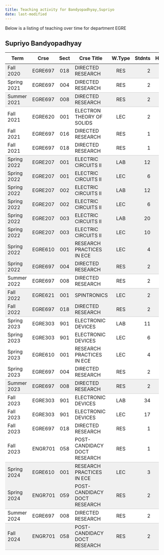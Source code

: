 ```yaml
---
title: Teaching activity for Bandyopadhyay,Supriyo
date: last-modified
---
```


Below is a listing of teaching over time for department EGRE


## Supriyo Bandyopadhyay

<style type="text/css">
#T_bebc6 table {
  width: 100%;
  border-collapse: collapse;
}
#T_bebc6 th {
  text-align: center;
  padding: 8px;
}
#T_bebc6 td:nth-child(1) {
  padding-right: 10px;
  text-align: left;
}
#T_bebc6 td:nth-child(2) {
  padding-right: 5px;
  text-align: left;
}
#T_bebc6  td:nth-child(4) {
  padding-right: 5px;
  text-align: left;
}
#T_bebc6 td:nth-child(3) {
  text-align: center;
}
#T_bebc6  td:nth-child(5) {
  text-align: center;
}
#T_bebc6 td:nth-child(6) {
  text-align: right;
}
#T_bebc6  td:nth-child(7) {
  text-align: right;
}
#T_bebc6_row0_col0, #T_bebc6_row0_col1, #T_bebc6_row0_col2, #T_bebc6_row0_col3, #T_bebc6_row0_col4, #T_bebc6_row0_col5, #T_bebc6_row0_col6, #T_bebc6_row2_col0, #T_bebc6_row2_col1, #T_bebc6_row2_col2, #T_bebc6_row2_col3, #T_bebc6_row2_col4, #T_bebc6_row2_col5, #T_bebc6_row2_col6, #T_bebc6_row13_col0, #T_bebc6_row13_col1, #T_bebc6_row13_col2, #T_bebc6_row13_col3, #T_bebc6_row13_col4, #T_bebc6_row13_col5, #T_bebc6_row13_col6, #T_bebc6_row16_col0, #T_bebc6_row16_col1, #T_bebc6_row16_col2, #T_bebc6_row16_col3, #T_bebc6_row16_col4, #T_bebc6_row16_col5, #T_bebc6_row16_col6, #T_bebc6_row21_col0, #T_bebc6_row21_col1, #T_bebc6_row21_col2, #T_bebc6_row21_col3, #T_bebc6_row21_col4, #T_bebc6_row21_col5, #T_bebc6_row21_col6, #T_bebc6_row27_col0, #T_bebc6_row27_col1, #T_bebc6_row27_col2, #T_bebc6_row27_col3, #T_bebc6_row27_col4, #T_bebc6_row27_col5, #T_bebc6_row27_col6, #T_bebc6_row29_col0, #T_bebc6_row29_col1, #T_bebc6_row29_col2, #T_bebc6_row29_col3, #T_bebc6_row29_col4, #T_bebc6_row29_col5, #T_bebc6_row29_col6 {
  background-color: #f0f0f0;
  border-bottom: 1px solid #ccc;
}
#T_bebc6_row1_col0, #T_bebc6_row1_col1, #T_bebc6_row1_col2, #T_bebc6_row1_col3, #T_bebc6_row1_col4, #T_bebc6_row1_col5, #T_bebc6_row1_col6, #T_bebc6_row5_col0, #T_bebc6_row5_col1, #T_bebc6_row5_col2, #T_bebc6_row5_col3, #T_bebc6_row5_col4, #T_bebc6_row5_col5, #T_bebc6_row5_col6, #T_bebc6_row14_col0, #T_bebc6_row14_col1, #T_bebc6_row14_col2, #T_bebc6_row14_col3, #T_bebc6_row14_col4, #T_bebc6_row14_col5, #T_bebc6_row14_col6, #T_bebc6_row20_col0, #T_bebc6_row20_col1, #T_bebc6_row20_col2, #T_bebc6_row20_col3, #T_bebc6_row20_col4, #T_bebc6_row20_col5, #T_bebc6_row20_col6, #T_bebc6_row25_col0, #T_bebc6_row25_col1, #T_bebc6_row25_col2, #T_bebc6_row25_col3, #T_bebc6_row25_col4, #T_bebc6_row25_col5, #T_bebc6_row25_col6, #T_bebc6_row28_col0, #T_bebc6_row28_col1, #T_bebc6_row28_col2, #T_bebc6_row28_col3, #T_bebc6_row28_col4, #T_bebc6_row28_col5, #T_bebc6_row28_col6 {
  background-color: #ffffff;
  border-bottom: 1px solid #ccc;
}
#T_bebc6_row3_col0, #T_bebc6_row3_col1, #T_bebc6_row3_col2, #T_bebc6_row3_col3, #T_bebc6_row3_col4, #T_bebc6_row3_col5, #T_bebc6_row3_col6, #T_bebc6_row4_col0, #T_bebc6_row4_col1, #T_bebc6_row4_col2, #T_bebc6_row4_col3, #T_bebc6_row4_col4, #T_bebc6_row4_col5, #T_bebc6_row4_col6, #T_bebc6_row17_col0, #T_bebc6_row17_col1, #T_bebc6_row17_col2, #T_bebc6_row17_col3, #T_bebc6_row17_col4, #T_bebc6_row17_col5, #T_bebc6_row17_col6, #T_bebc6_row18_col0, #T_bebc6_row18_col1, #T_bebc6_row18_col2, #T_bebc6_row18_col3, #T_bebc6_row18_col4, #T_bebc6_row18_col5, #T_bebc6_row18_col6, #T_bebc6_row19_col0, #T_bebc6_row19_col1, #T_bebc6_row19_col2, #T_bebc6_row19_col3, #T_bebc6_row19_col4, #T_bebc6_row19_col5, #T_bebc6_row19_col6, #T_bebc6_row22_col0, #T_bebc6_row22_col1, #T_bebc6_row22_col2, #T_bebc6_row22_col3, #T_bebc6_row22_col4, #T_bebc6_row22_col5, #T_bebc6_row22_col6, #T_bebc6_row23_col0, #T_bebc6_row23_col1, #T_bebc6_row23_col2, #T_bebc6_row23_col3, #T_bebc6_row23_col4, #T_bebc6_row23_col5, #T_bebc6_row23_col6, #T_bebc6_row24_col0, #T_bebc6_row24_col1, #T_bebc6_row24_col2, #T_bebc6_row24_col3, #T_bebc6_row24_col4, #T_bebc6_row24_col5, #T_bebc6_row24_col6 {
  background-color: #ffffff;
  border-bottom: none;
}
#T_bebc6_row6_col0, #T_bebc6_row6_col1, #T_bebc6_row6_col2, #T_bebc6_row6_col3, #T_bebc6_row6_col4, #T_bebc6_row6_col5, #T_bebc6_row6_col6, #T_bebc6_row7_col0, #T_bebc6_row7_col1, #T_bebc6_row7_col2, #T_bebc6_row7_col3, #T_bebc6_row7_col4, #T_bebc6_row7_col5, #T_bebc6_row7_col6, #T_bebc6_row8_col0, #T_bebc6_row8_col1, #T_bebc6_row8_col2, #T_bebc6_row8_col3, #T_bebc6_row8_col4, #T_bebc6_row8_col5, #T_bebc6_row8_col6, #T_bebc6_row9_col0, #T_bebc6_row9_col1, #T_bebc6_row9_col2, #T_bebc6_row9_col3, #T_bebc6_row9_col4, #T_bebc6_row9_col5, #T_bebc6_row9_col6, #T_bebc6_row10_col0, #T_bebc6_row10_col1, #T_bebc6_row10_col2, #T_bebc6_row10_col3, #T_bebc6_row10_col4, #T_bebc6_row10_col5, #T_bebc6_row10_col6, #T_bebc6_row11_col0, #T_bebc6_row11_col1, #T_bebc6_row11_col2, #T_bebc6_row11_col3, #T_bebc6_row11_col4, #T_bebc6_row11_col5, #T_bebc6_row11_col6, #T_bebc6_row12_col0, #T_bebc6_row12_col1, #T_bebc6_row12_col2, #T_bebc6_row12_col3, #T_bebc6_row12_col4, #T_bebc6_row12_col5, #T_bebc6_row12_col6, #T_bebc6_row15_col0, #T_bebc6_row15_col1, #T_bebc6_row15_col2, #T_bebc6_row15_col3, #T_bebc6_row15_col4, #T_bebc6_row15_col5, #T_bebc6_row15_col6, #T_bebc6_row26_col0, #T_bebc6_row26_col1, #T_bebc6_row26_col2, #T_bebc6_row26_col3, #T_bebc6_row26_col4, #T_bebc6_row26_col5, #T_bebc6_row26_col6 {
  background-color: #f0f0f0;
  border-bottom: none;
}
</style>
<table id="T_bebc6">
  <thead>
    <tr>
      <th id="T_bebc6_level0_col0" class="col_heading level0 col0" >Term</th>
      <th id="T_bebc6_level0_col1" class="col_heading level0 col1" >Crse</th>
      <th id="T_bebc6_level0_col2" class="col_heading level0 col2" >Sect</th>
      <th id="T_bebc6_level0_col3" class="col_heading level0 col3" >Crse Title</th>
      <th id="T_bebc6_level0_col4" class="col_heading level0 col4" >W.Type</th>
      <th id="T_bebc6_level0_col5" class="col_heading level0 col5" >Stdnts</th>
      <th id="T_bebc6_level0_col6" class="col_heading level0 col6" >Hours</th>
    </tr>
  </thead>
  <tbody>
    <tr>
      <td id="T_bebc6_row0_col0" class="data row0 col0" >Fall 2020</td>
      <td id="T_bebc6_row0_col1" class="data row0 col1" >EGRE697</td>
      <td id="T_bebc6_row0_col2" class="data row0 col2" >018</td>
      <td id="T_bebc6_row0_col3" class="data row0 col3" >DIRECTED RESEARCH</td>
      <td id="T_bebc6_row0_col4" class="data row0 col4" >RES</td>
      <td id="T_bebc6_row0_col5" class="data row0 col5" >2</td>
      <td id="T_bebc6_row0_col6" class="data row0 col6" >18</td>
    </tr>
    <tr>
      <td id="T_bebc6_row1_col0" class="data row1 col0" >Spring 2021</td>
      <td id="T_bebc6_row1_col1" class="data row1 col1" >EGRE697</td>
      <td id="T_bebc6_row1_col2" class="data row1 col2" >004</td>
      <td id="T_bebc6_row1_col3" class="data row1 col3" >DIRECTED RESEARCH</td>
      <td id="T_bebc6_row1_col4" class="data row1 col4" >RES</td>
      <td id="T_bebc6_row1_col5" class="data row1 col5" >2</td>
      <td id="T_bebc6_row1_col6" class="data row1 col6" >18</td>
    </tr>
    <tr>
      <td id="T_bebc6_row2_col0" class="data row2 col0" >Summer 2021</td>
      <td id="T_bebc6_row2_col1" class="data row2 col1" >EGRE697</td>
      <td id="T_bebc6_row2_col2" class="data row2 col2" >008</td>
      <td id="T_bebc6_row2_col3" class="data row2 col3" >DIRECTED RESEARCH</td>
      <td id="T_bebc6_row2_col4" class="data row2 col4" >RES</td>
      <td id="T_bebc6_row2_col5" class="data row2 col5" >2</td>
      <td id="T_bebc6_row2_col6" class="data row2 col6" >6</td>
    </tr>
    <tr>
      <td id="T_bebc6_row3_col0" class="data row3 col0" >Fall 2021</td>
      <td id="T_bebc6_row3_col1" class="data row3 col1" >EGRE620</td>
      <td id="T_bebc6_row3_col2" class="data row3 col2" >001</td>
      <td id="T_bebc6_row3_col3" class="data row3 col3" >ELECTRON THEORY OF SOLIDS</td>
      <td id="T_bebc6_row3_col4" class="data row3 col4" >LEC</td>
      <td id="T_bebc6_row3_col5" class="data row3 col5" >2</td>
      <td id="T_bebc6_row3_col6" class="data row3 col6" >6</td>
    </tr>
    <tr>
      <td id="T_bebc6_row4_col0" class="data row4 col0" >Fall 2021</td>
      <td id="T_bebc6_row4_col1" class="data row4 col1" >EGRE697</td>
      <td id="T_bebc6_row4_col2" class="data row4 col2" >016</td>
      <td id="T_bebc6_row4_col3" class="data row4 col3" >DIRECTED RESEARCH</td>
      <td id="T_bebc6_row4_col4" class="data row4 col4" >RES</td>
      <td id="T_bebc6_row4_col5" class="data row4 col5" >1</td>
      <td id="T_bebc6_row4_col6" class="data row4 col6" >6</td>
    </tr>
    <tr>
      <td id="T_bebc6_row5_col0" class="data row5 col0" >Fall 2021</td>
      <td id="T_bebc6_row5_col1" class="data row5 col1" >EGRE697</td>
      <td id="T_bebc6_row5_col2" class="data row5 col2" >018</td>
      <td id="T_bebc6_row5_col3" class="data row5 col3" >DIRECTED RESEARCH</td>
      <td id="T_bebc6_row5_col4" class="data row5 col4" >RES</td>
      <td id="T_bebc6_row5_col5" class="data row5 col5" >1</td>
      <td id="T_bebc6_row5_col6" class="data row5 col6" >9</td>
    </tr>
    <tr>
      <td id="T_bebc6_row6_col0" class="data row6 col0" >Spring 2022</td>
      <td id="T_bebc6_row6_col1" class="data row6 col1" >EGRE207</td>
      <td id="T_bebc6_row6_col2" class="data row6 col2" >001</td>
      <td id="T_bebc6_row6_col3" class="data row6 col3" >ELECTRIC CIRCUITS II</td>
      <td id="T_bebc6_row6_col4" class="data row6 col4" >LAB</td>
      <td id="T_bebc6_row6_col5" class="data row6 col5" >12</td>
      <td id="T_bebc6_row6_col6" class="data row6 col6" >16</td>
    </tr>
    <tr>
      <td id="T_bebc6_row7_col0" class="data row7 col0" >Spring 2022</td>
      <td id="T_bebc6_row7_col1" class="data row7 col1" >EGRE207</td>
      <td id="T_bebc6_row7_col2" class="data row7 col2" >001</td>
      <td id="T_bebc6_row7_col3" class="data row7 col3" >ELECTRIC CIRCUITS II</td>
      <td id="T_bebc6_row7_col4" class="data row7 col4" >LEC</td>
      <td id="T_bebc6_row7_col5" class="data row7 col5" >6</td>
      <td id="T_bebc6_row7_col6" class="data row7 col6" >8</td>
    </tr>
    <tr>
      <td id="T_bebc6_row8_col0" class="data row8 col0" >Spring 2022</td>
      <td id="T_bebc6_row8_col1" class="data row8 col1" >EGRE207</td>
      <td id="T_bebc6_row8_col2" class="data row8 col2" >002</td>
      <td id="T_bebc6_row8_col3" class="data row8 col3" >ELECTRIC CIRCUITS II</td>
      <td id="T_bebc6_row8_col4" class="data row8 col4" >LAB</td>
      <td id="T_bebc6_row8_col5" class="data row8 col5" >12</td>
      <td id="T_bebc6_row8_col6" class="data row8 col6" >16</td>
    </tr>
    <tr>
      <td id="T_bebc6_row9_col0" class="data row9 col0" >Spring 2022</td>
      <td id="T_bebc6_row9_col1" class="data row9 col1" >EGRE207</td>
      <td id="T_bebc6_row9_col2" class="data row9 col2" >002</td>
      <td id="T_bebc6_row9_col3" class="data row9 col3" >ELECTRIC CIRCUITS II</td>
      <td id="T_bebc6_row9_col4" class="data row9 col4" >LEC</td>
      <td id="T_bebc6_row9_col5" class="data row9 col5" >6</td>
      <td id="T_bebc6_row9_col6" class="data row9 col6" >8</td>
    </tr>
    <tr>
      <td id="T_bebc6_row10_col0" class="data row10 col0" >Spring 2022</td>
      <td id="T_bebc6_row10_col1" class="data row10 col1" >EGRE207</td>
      <td id="T_bebc6_row10_col2" class="data row10 col2" >003</td>
      <td id="T_bebc6_row10_col3" class="data row10 col3" >ELECTRIC CIRCUITS II</td>
      <td id="T_bebc6_row10_col4" class="data row10 col4" >LAB</td>
      <td id="T_bebc6_row10_col5" class="data row10 col5" >20</td>
      <td id="T_bebc6_row10_col6" class="data row10 col6" >27</td>
    </tr>
    <tr>
      <td id="T_bebc6_row11_col0" class="data row11 col0" >Spring 2022</td>
      <td id="T_bebc6_row11_col1" class="data row11 col1" >EGRE207</td>
      <td id="T_bebc6_row11_col2" class="data row11 col2" >003</td>
      <td id="T_bebc6_row11_col3" class="data row11 col3" >ELECTRIC CIRCUITS II</td>
      <td id="T_bebc6_row11_col4" class="data row11 col4" >LEC</td>
      <td id="T_bebc6_row11_col5" class="data row11 col5" >10</td>
      <td id="T_bebc6_row11_col6" class="data row11 col6" >13</td>
    </tr>
    <tr>
      <td id="T_bebc6_row12_col0" class="data row12 col0" >Spring 2022</td>
      <td id="T_bebc6_row12_col1" class="data row12 col1" >EGRE610</td>
      <td id="T_bebc6_row12_col2" class="data row12 col2" >001</td>
      <td id="T_bebc6_row12_col3" class="data row12 col3" >RESEARCH PRACTICES IN ECE</td>
      <td id="T_bebc6_row12_col4" class="data row12 col4" >LEC</td>
      <td id="T_bebc6_row12_col5" class="data row12 col5" >4</td>
      <td id="T_bebc6_row12_col6" class="data row12 col6" >12</td>
    </tr>
    <tr>
      <td id="T_bebc6_row13_col0" class="data row13 col0" >Spring 2022</td>
      <td id="T_bebc6_row13_col1" class="data row13 col1" >EGRE697</td>
      <td id="T_bebc6_row13_col2" class="data row13 col2" >004</td>
      <td id="T_bebc6_row13_col3" class="data row13 col3" >DIRECTED RESEARCH</td>
      <td id="T_bebc6_row13_col4" class="data row13 col4" >RES</td>
      <td id="T_bebc6_row13_col5" class="data row13 col5" >2</td>
      <td id="T_bebc6_row13_col6" class="data row13 col6" >18</td>
    </tr>
    <tr>
      <td id="T_bebc6_row14_col0" class="data row14 col0" >Summer 2022</td>
      <td id="T_bebc6_row14_col1" class="data row14 col1" >EGRE697</td>
      <td id="T_bebc6_row14_col2" class="data row14 col2" >008</td>
      <td id="T_bebc6_row14_col3" class="data row14 col3" >DIRECTED RESEARCH</td>
      <td id="T_bebc6_row14_col4" class="data row14 col4" >RES</td>
      <td id="T_bebc6_row14_col5" class="data row14 col5" >2</td>
      <td id="T_bebc6_row14_col6" class="data row14 col6" >6</td>
    </tr>
    <tr>
      <td id="T_bebc6_row15_col0" class="data row15 col0" >Fall 2022</td>
      <td id="T_bebc6_row15_col1" class="data row15 col1" >EGRE621</td>
      <td id="T_bebc6_row15_col2" class="data row15 col2" >001</td>
      <td id="T_bebc6_row15_col3" class="data row15 col3" >SPINTRONICS</td>
      <td id="T_bebc6_row15_col4" class="data row15 col4" >LEC</td>
      <td id="T_bebc6_row15_col5" class="data row15 col5" >2</td>
      <td id="T_bebc6_row15_col6" class="data row15 col6" >6</td>
    </tr>
    <tr>
      <td id="T_bebc6_row16_col0" class="data row16 col0" >Fall 2022</td>
      <td id="T_bebc6_row16_col1" class="data row16 col1" >EGRE697</td>
      <td id="T_bebc6_row16_col2" class="data row16 col2" >018</td>
      <td id="T_bebc6_row16_col3" class="data row16 col3" >DIRECTED RESEARCH</td>
      <td id="T_bebc6_row16_col4" class="data row16 col4" >RES</td>
      <td id="T_bebc6_row16_col5" class="data row16 col5" >2</td>
      <td id="T_bebc6_row16_col6" class="data row16 col6" >18</td>
    </tr>
    <tr>
      <td id="T_bebc6_row17_col0" class="data row17 col0" >Spring 2023</td>
      <td id="T_bebc6_row17_col1" class="data row17 col1" >EGRE303</td>
      <td id="T_bebc6_row17_col2" class="data row17 col2" >901</td>
      <td id="T_bebc6_row17_col3" class="data row17 col3" >ELECTRONIC DEVICES</td>
      <td id="T_bebc6_row17_col4" class="data row17 col4" >LAB</td>
      <td id="T_bebc6_row17_col5" class="data row17 col5" >11</td>
      <td id="T_bebc6_row17_col6" class="data row17 col6" >11</td>
    </tr>
    <tr>
      <td id="T_bebc6_row18_col0" class="data row18 col0" >Spring 2023</td>
      <td id="T_bebc6_row18_col1" class="data row18 col1" >EGRE303</td>
      <td id="T_bebc6_row18_col2" class="data row18 col2" >901</td>
      <td id="T_bebc6_row18_col3" class="data row18 col3" >ELECTRONIC DEVICES</td>
      <td id="T_bebc6_row18_col4" class="data row18 col4" >LEC</td>
      <td id="T_bebc6_row18_col5" class="data row18 col5" >6</td>
      <td id="T_bebc6_row18_col6" class="data row18 col6" >6</td>
    </tr>
    <tr>
      <td id="T_bebc6_row19_col0" class="data row19 col0" >Spring 2023</td>
      <td id="T_bebc6_row19_col1" class="data row19 col1" >EGRE610</td>
      <td id="T_bebc6_row19_col2" class="data row19 col2" >001</td>
      <td id="T_bebc6_row19_col3" class="data row19 col3" >RESEARCH PRACTICES IN ECE</td>
      <td id="T_bebc6_row19_col4" class="data row19 col4" >LEC</td>
      <td id="T_bebc6_row19_col5" class="data row19 col5" >4</td>
      <td id="T_bebc6_row19_col6" class="data row19 col6" >12</td>
    </tr>
    <tr>
      <td id="T_bebc6_row20_col0" class="data row20 col0" >Spring 2023</td>
      <td id="T_bebc6_row20_col1" class="data row20 col1" >EGRE697</td>
      <td id="T_bebc6_row20_col2" class="data row20 col2" >004</td>
      <td id="T_bebc6_row20_col3" class="data row20 col3" >DIRECTED RESEARCH</td>
      <td id="T_bebc6_row20_col4" class="data row20 col4" >RES</td>
      <td id="T_bebc6_row20_col5" class="data row20 col5" >2</td>
      <td id="T_bebc6_row20_col6" class="data row20 col6" >18</td>
    </tr>
    <tr>
      <td id="T_bebc6_row21_col0" class="data row21 col0" >Summer 2023</td>
      <td id="T_bebc6_row21_col1" class="data row21 col1" >EGRE697</td>
      <td id="T_bebc6_row21_col2" class="data row21 col2" >008</td>
      <td id="T_bebc6_row21_col3" class="data row21 col3" >DIRECTED RESEARCH</td>
      <td id="T_bebc6_row21_col4" class="data row21 col4" >RES</td>
      <td id="T_bebc6_row21_col5" class="data row21 col5" >2</td>
      <td id="T_bebc6_row21_col6" class="data row21 col6" >6</td>
    </tr>
    <tr>
      <td id="T_bebc6_row22_col0" class="data row22 col0" >Fall 2023</td>
      <td id="T_bebc6_row22_col1" class="data row22 col1" >EGRE303</td>
      <td id="T_bebc6_row22_col2" class="data row22 col2" >901</td>
      <td id="T_bebc6_row22_col3" class="data row22 col3" >ELECTRONIC DEVICES</td>
      <td id="T_bebc6_row22_col4" class="data row22 col4" >LAB</td>
      <td id="T_bebc6_row22_col5" class="data row22 col5" >34</td>
      <td id="T_bebc6_row22_col6" class="data row22 col6" >34</td>
    </tr>
    <tr>
      <td id="T_bebc6_row23_col0" class="data row23 col0" >Fall 2023</td>
      <td id="T_bebc6_row23_col1" class="data row23 col1" >EGRE303</td>
      <td id="T_bebc6_row23_col2" class="data row23 col2" >901</td>
      <td id="T_bebc6_row23_col3" class="data row23 col3" >ELECTRONIC DEVICES</td>
      <td id="T_bebc6_row23_col4" class="data row23 col4" >LEC</td>
      <td id="T_bebc6_row23_col5" class="data row23 col5" >17</td>
      <td id="T_bebc6_row23_col6" class="data row23 col6" >17</td>
    </tr>
    <tr>
      <td id="T_bebc6_row24_col0" class="data row24 col0" >Fall 2023</td>
      <td id="T_bebc6_row24_col1" class="data row24 col1" >EGRE697</td>
      <td id="T_bebc6_row24_col2" class="data row24 col2" >018</td>
      <td id="T_bebc6_row24_col3" class="data row24 col3" >DIRECTED RESEARCH</td>
      <td id="T_bebc6_row24_col4" class="data row24 col4" >RES</td>
      <td id="T_bebc6_row24_col5" class="data row24 col5" >1</td>
      <td id="T_bebc6_row24_col6" class="data row24 col6" >9</td>
    </tr>
    <tr>
      <td id="T_bebc6_row25_col0" class="data row25 col0" >Fall 2023</td>
      <td id="T_bebc6_row25_col1" class="data row25 col1" >ENGR701</td>
      <td id="T_bebc6_row25_col2" class="data row25 col2" >058</td>
      <td id="T_bebc6_row25_col3" class="data row25 col3" >POST-CANDIDACY DOCT RESEARCH</td>
      <td id="T_bebc6_row25_col4" class="data row25 col4" >RES</td>
      <td id="T_bebc6_row25_col5" class="data row25 col5" >1</td>
      <td id="T_bebc6_row25_col6" class="data row25 col6" >9</td>
    </tr>
    <tr>
      <td id="T_bebc6_row26_col0" class="data row26 col0" >Spring 2024</td>
      <td id="T_bebc6_row26_col1" class="data row26 col1" >EGRE610</td>
      <td id="T_bebc6_row26_col2" class="data row26 col2" >001</td>
      <td id="T_bebc6_row26_col3" class="data row26 col3" >RESEARCH PRACTICES IN ECE</td>
      <td id="T_bebc6_row26_col4" class="data row26 col4" >LEC</td>
      <td id="T_bebc6_row26_col5" class="data row26 col5" >3</td>
      <td id="T_bebc6_row26_col6" class="data row26 col6" >9</td>
    </tr>
    <tr>
      <td id="T_bebc6_row27_col0" class="data row27 col0" >Spring 2024</td>
      <td id="T_bebc6_row27_col1" class="data row27 col1" >ENGR701</td>
      <td id="T_bebc6_row27_col2" class="data row27 col2" >059</td>
      <td id="T_bebc6_row27_col3" class="data row27 col3" >POST-CANDIDACY DOCT RESEARCH</td>
      <td id="T_bebc6_row27_col4" class="data row27 col4" >RES</td>
      <td id="T_bebc6_row27_col5" class="data row27 col5" >2</td>
      <td id="T_bebc6_row27_col6" class="data row27 col6" >18</td>
    </tr>
    <tr>
      <td id="T_bebc6_row28_col0" class="data row28 col0" >Summer 2024</td>
      <td id="T_bebc6_row28_col1" class="data row28 col1" >EGRE697</td>
      <td id="T_bebc6_row28_col2" class="data row28 col2" >008</td>
      <td id="T_bebc6_row28_col3" class="data row28 col3" >DIRECTED RESEARCH</td>
      <td id="T_bebc6_row28_col4" class="data row28 col4" >RES</td>
      <td id="T_bebc6_row28_col5" class="data row28 col5" >2</td>
      <td id="T_bebc6_row28_col6" class="data row28 col6" >6</td>
    </tr>
    <tr>
      <td id="T_bebc6_row29_col0" class="data row29 col0" >Fall 2024</td>
      <td id="T_bebc6_row29_col1" class="data row29 col1" >ENGR701</td>
      <td id="T_bebc6_row29_col2" class="data row29 col2" >058</td>
      <td id="T_bebc6_row29_col3" class="data row29 col3" >POST-CANDIDACY DOCT RESEARCH</td>
      <td id="T_bebc6_row29_col4" class="data row29 col4" >RES</td>
      <td id="T_bebc6_row29_col5" class="data row29 col5" >2</td>
      <td id="T_bebc6_row29_col6" class="data row29 col6" >18</td>
    </tr>
  </tbody>
</table>


